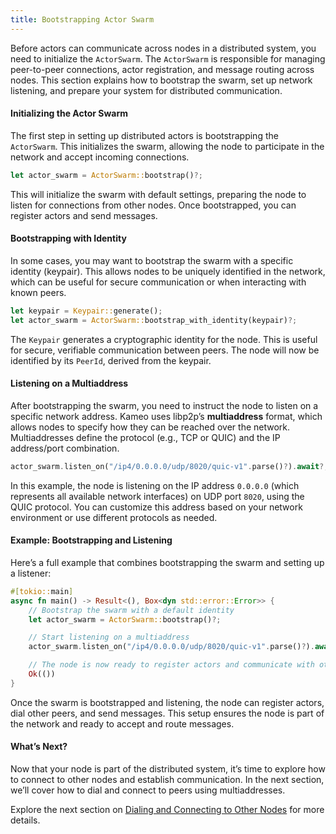 ```yaml
---
title: Bootstrapping Actor Swarm
---
```


Before actors can communicate across nodes in a distributed system, you need to initialize the `ActorSwarm`. The `ActorSwarm` is responsible for managing peer-to-peer connections, actor registration, and message routing across nodes. This section explains how to bootstrap the swarm, set up network listening, and prepare your system for distributed communication.

#### Initializing the Actor Swarm

The first step in setting up distributed actors is bootstrapping the `ActorSwarm`. This initializes the swarm, allowing the node to participate in the network and accept incoming connections.

```rust
let actor_swarm = ActorSwarm::bootstrap()?;
```

This will initialize the swarm with default settings, preparing the node to listen for connections from other nodes. Once bootstrapped, you can register actors and send messages.

#### Bootstrapping with Identity

In some cases, you may want to bootstrap the swarm with a specific identity (keypair). This allows nodes to be uniquely identified in the network, which can be useful for secure communication or when interacting with known peers.

```rust
let keypair = Keypair::generate();
let actor_swarm = ActorSwarm::bootstrap_with_identity(keypair)?;
```

The `Keypair` generates a cryptographic identity for the node. This is useful for secure, verifiable communication between peers. The node will now be identified by its `PeerId`, derived from the keypair.

#### Listening on a Multiaddress

After bootstrapping the swarm, you need to instruct the node to listen on a specific network address. Kameo uses libp2p’s **multiaddress** format, which allows nodes to specify how they can be reached over the network. Multiaddresses define the protocol (e.g., TCP or QUIC) and the IP address/port combination.

```rust
actor_swarm.listen_on("/ip4/0.0.0.0/udp/8020/quic-v1".parse()?).await?;
```

In this example, the node is listening on the IP address `0.0.0.0` (which represents all available network interfaces) on UDP port `8020`, using the QUIC protocol. You can customize this address based on your network environment or use different protocols as needed.

#### Example: Bootstrapping and Listening

Here’s a full example that combines bootstrapping the swarm and setting up a listener:

```rust
#[tokio::main]
async fn main() -> Result<(), Box<dyn std::error::Error>> {
    // Bootstrap the swarm with a default identity
    let actor_swarm = ActorSwarm::bootstrap()?;

    // Start listening on a multiaddress
    actor_swarm.listen_on("/ip4/0.0.0.0/udp/8020/quic-v1".parse()?).await?;

    // The node is now ready to register actors and communicate with other nodes
    Ok(())
}
```

Once the swarm is bootstrapped and listening, the node can register actors, dial other peers, and send messages. This setup ensures the node is part of the network and ready to accept and route messages.

#### What’s Next?

Now that your node is part of the distributed system, it’s time to explore how to connect to other nodes and establish communication. In the next section, we’ll cover how to dial and connect to peers using multiaddresses.

Explore the next section on [Dialing and Connecting to Other Nodes](/distributed-actors/dialing-connecting-nodes) for more details.

